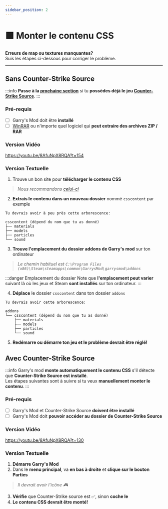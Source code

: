```yaml
---
sidebar_position: 2
---
```


# 🟪 Monter le contenu CSS

**Erreurs de map ou textures manquantes?**  
Suis les étapes ci-dessous pour corriger le problème.

---

## Sans Counter-Strike Source

:::info
**Passe à la [prochaine section](#avec-counter-strike-source)** si tu **possèdes déjà le jeu [Counter-Strike Source](https://store.steampowered.com/app/240/CounterStrike_Source/)**.
:::

### Pré-requis
- [ ] Garry's Mod doit être **installé**
- [ ] [WinRAR](https://www.win-rar.com/start.html?&L=10) ou n'importe quel logiciel qui **peut extraire des archives ZIP / RAR**

### Version Vidéo
https://youtu.be/8AfuNpX8RQA?t=154

### Version Textuelle
1. Trouve un bon site pour **télécharger le contenu CSS**
> *Nous recommandons [celui-ci](https://gmodcontent.com/)*
2. **Extrais le contenu dans un nouveau dossier** nommé `csscontent` par exemple

```text
Tu devrais avoir à peu près cette arborescence: 

csscontent (dépend du nom que tu as donné)
├── materials
├── models
├── particles
└── sound
```

3. **Trouve l'emplacement du dossier addons de Garry's mod** sur ton ordinateur
> *Le chemin habituel est `C:\Program Files (x86)\Steam\steamapps\common\GarrysMod\garrysmod\addons`*

:::danger Emplacement du dossier
Note que **l'emplacement peut varier** suivant là où les jeux et Steam **sont installés** sur ton ordinateur.
:::

4. **Déplace** le dossier `csscontent` dans ton dossier `addons`
```text
Tu devrais avoir cette arborescence: 

addons
└── csscontent (dépend du nom que tu as donné)
    ├── materials
    ├── models
    ├── particles
    └── sound
```

5. **Redémarre ou démarre ton jeu et le problème devrait être réglé!**

## Avec Counter-Strike Source

:::info
Garry's mod **monte automatiquement le contenu CSS** s'il détecte que **Counter-Strike Source est installé**.  
Les étapes suivantes sont à suivre si tu veux **manuellement monter le contenu**.
:::

### Pré-requis
- [ ] Garry's Mod et Counter-Strike Source **doivent être installé**
- [ ] Garry's Mod doit **pouvoir accéder au dossier de Counter-Strike Source**

### Version Vidéo
https://youtu.be/8AfuNpX8RQA?t=130

### Version Textuelle
1. **Démarre Garry's Mod**
2. Dans le **menu principal**, va **en bas à droite** et **clique sur le bouton Parties**
> *Il devrait avoir l'icône 🎮*
3. **Vérifie** que Counter-Strike source est ✅, sinon **coche le**
4. **Le contenu CSS devrait être monté!**